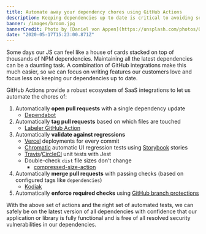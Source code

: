```yaml
---
title: Automate away your dependency chores using GitHub Actions
description: Keeping dependencies up to date is critical to avoiding security vulnerabilities and keeping your codebase modern and maintainable. Instead of manually keeping your dependencies up to date, delegate that task to GitHub Actions!
banner: /images/broom.jpg
bannerCredit: Photo by [Daniel von Appen](https://unsplash.com/photos/QUHlPs4y8PQ)
date: "2020-05-17T15:23:00.871Z"
---
```


Some days our JS can feel like a house of cards stacked on top of thousands of NPM dependencies. Maintaining all the latest dependencies can be a daunting task. A combination of GitHub integrations make this much easier, so we can focus on writing features our customers love and focus less on keeping our dependencies up to date.

GitHub Actions provide a robust ecosystem of SaaS integrations to let us automate the chores of:

1. Automatically **open pull requests** with a single dependency update
   - [Dependabot](https://dependabot.com/)
2. Automatically **tag pull requests** based on which files are touched
   - [Labeler GitHub Action](https://github.com/actions/labeler)
3. Automatically **validate against regressions**
   - [Vercel](https://vercel.com/) deployments for every commit
   - [Chromatic](https://www.chromatic.com/) automatic UI regression tests using [Storybook](https://storybook.js.org/) stories
   - [Travis](https://travis-ci.org/)/[CircleCI](https://circleci.com/) unit tests with Jest
   - Double-check `dist` file sizes don't change
     - [compressed-size-action](https://github.com/preactjs/compressed-size-action)
4. Automatically **merge pull requests** with passing checks (based on configured tags like `dependencies`)
   - [Kodiak](https://kodiakhq.com/)
5. Automatically **enforce required checks** using [GitHub branch protections](https://help.github.com/en/articles/configuring-protected-branches)

With the above set of actions and the right set of automated tests, we can safely be on the latest version of all dependencies with confidence that our application or library is fully functional and is free of all resolved security vulnerabilities in our dependencies.
